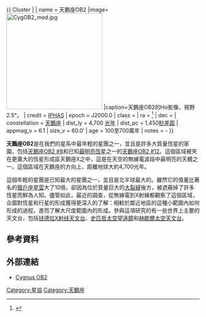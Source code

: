 {{ Cluster |
| name = 天鵝座OB2
|image=[[File:CygOB2_med.jpg|250px]]
|caption=天鵝座OB2的Hα影像，視野2.5°。
| credit = [[IPHAS|IPHAS]]
| epoch = J2000.0
| class = 
| ra = {{RA|20|33|12}}<ref name="simbad">{{cite web
  | title=SIMBAD Astronomical Database
  | work=Results for Cygnus OB2
  | url=http://simbad.u-strasbg.fr/Simbad
  | accessdate=2009-12-06
  | archive-date=2019-05-01
  | archive-url=https://web.archive.org/web/20190501023034/http://simbad.u-strasbg.fr/simbad/
  | dead-url=no
  }}</ref>
| dec = {{DEC|41|19|00}}
| constellation = [[天鵝座|天鵝座]]
| dist_ly =  4,700 [[光年|光年]]
| dist_pc =  1,450[[秒差距|秒差距]]
| appmag_v = 6.1
| size_v = 60.0′
| age = 100至700萬年
| notes = -
}}

'''天鵝座OB2'''是在我們的星系中最年輕的星團之一，並且是許多大質量恆星的家園，包括[[天鵝座_OB2-8A|天鵝座OB2 #8]]和已知[[恆星光度列表|最明亮恆星]]之一的[[天鵝座_OB2-12|天鵝座OB2 #12]]。這個區域被夾在更廣大的恆星形成區天鵝座X之中，這是在天空的無線電波段中最明亮的天體之一。這個區域在天鵝座的方向上，距離地球大約4,700光年。

這個年輕的星團是已知最大的星團之一，並且是北半球最大的。雖然它的值量比著名的[[獵戶座星雲|獵戶座星雲]]大了10倍，卻因為位於質量巨大的[[大裂縫_(天文學)|大裂縫]]後方，被遮蔽掉了許多恆星而鮮為人知。儘管如此，最近的調查，從無線電到X射線都觀察了這個區域，企圖對恆星和行星的形成獲得更深入的了解：相較於鄰近地區的這種小範圍內如何形成的過程，進而了解大尺度範圍內的形成。參與這項研究的有一些世界上主要的天文台，包括[[钱德拉X射线天文台|钱德拉X射线天文台]]、[[史匹哲太空望遠鏡|史匹哲太空望遠鏡]]和[[赫歇爾太空天文台|赫歇爾太空天文台]]。

== 參考資料 ==
{{Reflist}}

== 外部連結 ==
* [http://www.tim-thompson.com/cyg-ob2-12.html Cygnus OB2]{{Wayback|url=http://www.tim-thompson.com/cyg-ob2-12.html |date=20101202224124 }}

<!--- Categories --->

[[Category:星協|Category:星協]]
[[Category:天鵝座|Category:天鵝座]]

{{astronomy-stub}}